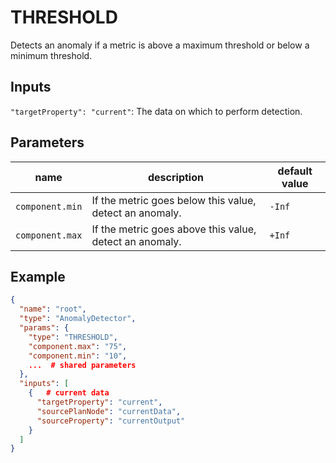 # THRESHOLD

Detects an anomaly if a metric is above a maximum threshold or below a minimum threshold.

## Inputs
`"targetProperty": "current"`: The data on which to perform detection.

## Parameters
| name  | description  | default value  |
|---|---|---|
|`component.min`| If the metric goes below this value, detect an anomaly. | `-Inf`|
|`component.max`| If the metric goes above this value, detect an anomaly.| `+Inf`|

## Example

```json
{
  "name": "root",
  "type": "AnomalyDetector",
  "params": {
    "type": "THRESHOLD",
    "component.max": "75",
    "component.min": "10",
    ...  # shared parameters
  },
  "inputs": [
    {   # current data
      "targetProperty": "current",
      "sourcePlanNode": "currentData",
      "sourceProperty": "currentOutput"
    }
  ]
}
```

